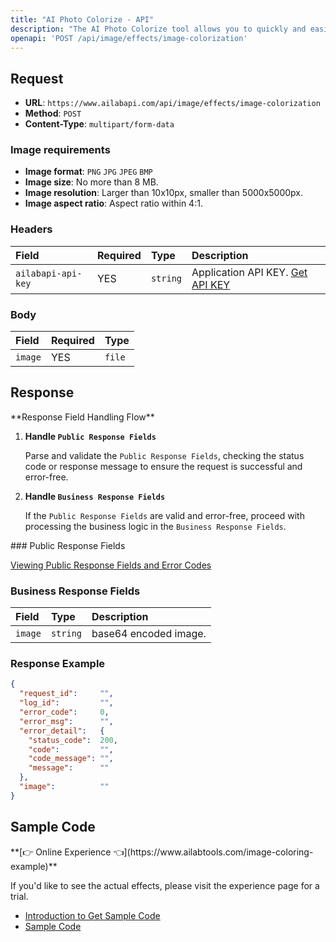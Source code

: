 ```yaml
---
title: "AI Photo Colorize - API"
description: "The AI Photo Colorize tool allows you to quickly and easily turn your black and white images into full-color images. With a few simple steps, you can swiftly transform any black and white image into a stunning, vivid piece of art. Bring your memories back to life with AI Photo Colorize!"
openapi: 'POST /api/image/effects/image-colorization'
---
```


## Request

- **URL**: `https://www.ailabapi.com/api/image/effects/image-colorization`
- **Method**: `POST`
- **Content-Type**: `multipart/form-data`

### Image requirements

- **Image format**: `PNG` `JPG` `JPEG` `BMP`
- **Image size**: No more than 8 MB.
- **Image resolution**: Larger than 10x10px, smaller than 5000x5000px.
- **Image aspect ratio**: Aspect ratio within 4:1.

### Headers

| Field              | Required | Type     | Description                                        |
|:-------------------|:---------|:---------|:---------------------------------------------------|
| `ailabapi-api-key` | YES      | `string` | Application API KEY. [Get API KEY](/docs/get-api-key) |

### Body

| Field   | Required | Type   |
|:--------|:---------|:-------|
| `image` | YES      | `file` |

## Response
<Warning>
**Response Field Handling Flow**

1. **Handle `Public Response Fields`**

   Parse and validate the `Public Response Fields`, checking the status code or response message to ensure the request is successful and error-free.

2. **Handle `Business Response Fields`**

   If the `Public Response Fields` are valid and error-free, proceed with processing the business logic in the `Business Response Fields`.
</Warning>
### Public Response Fields

<a href="/docs/response-description" target="_blank">Viewing Public Response Fields and Error Codes</a>

### Business Response Fields

| Field   | Type     | Description           |
|:--------|:---------|:----------------------|
| `image` | `string` | base64 encoded image. |

### Response Example

```json
{
  "request_id":     "",
  "log_id":         "",
  "error_code":     0,
  "error_msg":      "",
  "error_detail":   {
    "status_code":  200,
    "code":         "",
    "code_message": "",
    "message":      ""
  },
  "image":          ""
}
```

## Sample Code
<Tip>
**[👉 Online Experience 👈](https://www.ailabtools.com/image-coloring-example)**

If you'd like to see the actual effects, please visit the experience page for a trial.

- [Introduction to Get Sample Code](get-sample-code)
- [Sample Code][PostmanURL]

[PostmanURL]: https://documenter.getpostman.com/view/26387069/2s93JxqgHE#5a097e3f-8230-4393-8425-af750d3954a3
</Tip>
